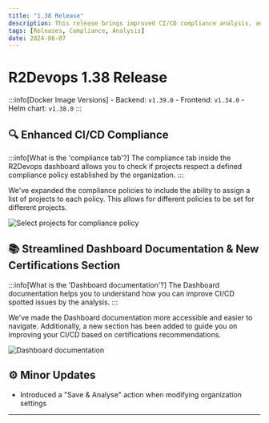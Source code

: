 ```yaml
---
title: "1.38 Release"
description: This release brings improved CI/CD compliance analysis, and documentation about certifications.
tags: [Releases, Compliance, Analysis]
date: 2024-06-07
---
```


# R2Devops 1.38 Release


:::info[Docker Image Versions]
    - Backend: `v1.39.0`
    - Frontend: `v1.34.0`
    - Helm chart: `v1.38.0`
:::

<!-- truncate -->

## 🔍 Enhanced CI/CD Compliance

:::info[What is the 'compliance tab'?]
    The compliance tab inside the R2Devops dashboard allows you to check if projects respect a defined compliance policy established by the organization.
:::

We've expanded the compliance policies to include the ability to assign a list of projects to each policy. This allows for different policies to be set for different projects.

![Select projects for compliance policy](./compliance_set_projects.gif)

## 📚 Streamlined Dashboard Documentation & New Certifications Section

:::info[What is the 'Dashboard documentation'?]
    The Dashboard documentation helps you to understand how you can improve CI/CD spotted issues by the analysis. 
:::

We've made the Dashboard documentation more accessible and easier to navigate. Additionally, a new section has been added to guide you on improving your CI/CD based on certifications recommendations.

![Dashboard documentation](./dashboard_documentation.gif)


## ⚙️ Minor Updates

- Introduced a "Save & Analyse" action when modifying organization settings

-----

<ReleaseBottomButton />